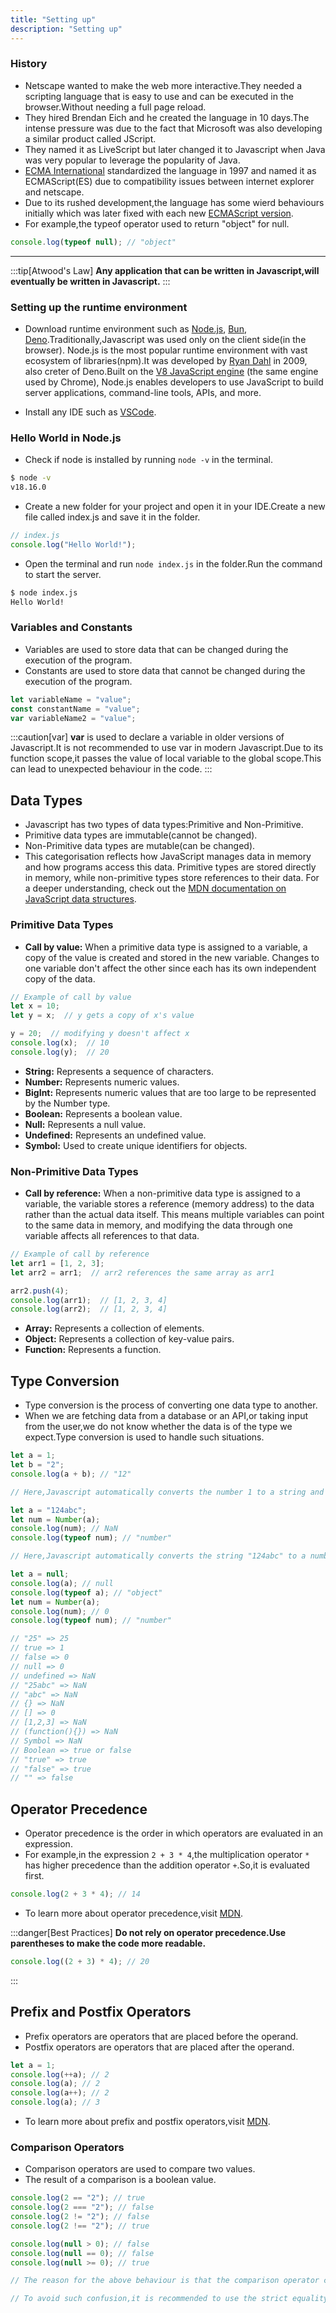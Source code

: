 ```yaml
---
title: "Setting up"
description: "Setting up"
---
```


### History

- Netscape wanted to make the web more interactive.They needed a scripting language that is easy to use and can be executed in the browser.Without needing a full page reload.
- They hired Brendan Eich and he created the language in 10 days.The intense pressure was due to the fact that Microsoft was also developing a similar product called JScript.
- They named it as LiveScript but later changed it to Javascript when Java was very popular to leverage the popularity of Java.
- [ECMA International](https://www.ecma-international.org/) standardized the language in 1997 and named it as ECMAScript(ES) due to compatibility issues between internet explorer and netscape.
- Due to its rushed development,the language has some wierd behaviours initially which was later fixed with each new [ECMAScript version](https://262.ecma-international.org/12.0/).
- For example,the typeof operator used to return "object" for null.

```javascript
console.log(typeof null); // "object"
```
---

:::tip[Atwood's Law]
**Any application that can be written in Javascript,will eventually be written in Javascript.**
:::

### Setting up the runtime environment

- Download runtime environment such as [Node.js](https://nodejs.org/), [Bun](https://bun.sh/), [Deno](https://deno.com/).Traditionally,Javascript was used only on the client side(in the browser). Node.js is the most popular runtime environment with vast ecosystem of libraries(npm).It was developed by [Ryan Dahl](https://x.com/rough__sea) in 2009, also creter of Deno.Built on the [V8 JavaScript engine](https://github.com/v8/v8) (the same engine used by Chrome), Node.js enables developers to use JavaScript to build server applications, command-line tools, APIs, and more.


- Install any IDE such as [VSCode](https://code.visualstudio.com/).

### Hello World in Node.js

- Check if node is installed by running `node -v` in the terminal.

```bash
$ node -v
v18.16.0
```

- Create a new folder for your project and open it in your IDE.Create a new file called index.js and save it in the folder.

```javascript
// index.js
console.log("Hello World!");
```

- Open the terminal and run `node index.js` in the folder.Run the command to start the server.

```bash
$ node index.js
Hello World!
```

### Variables and Constants

- Variables are used to store data that can be changed during the execution of the program.
- Constants are used to store data that cannot be changed during the execution of the program.

```javascript
let variableName = "value";
const constantName = "value";
var variableName2 = "value";
```
:::caution[var]
 **var** is used to declare a variable in older versions of Javascript.It is not recommended to use var in modern Javascript.Due to its function scope,it passes the value of local variable to the global scope.This can lead to unexpected behaviour in the code.
:::

## Data Types

- Javascript has two types of data types:Primitive and Non-Primitive.
- Primitive data types are immutable(cannot be changed).
- Non-Primitive data types are mutable(can be changed).
- This categorisation reflects how JavaScript manages data in memory and how programs access this data. Primitive types are stored directly in memory, while non-primitive types store references to their data. For a deeper understanding, check out the [MDN documentation on JavaScript data structures](https://developer.mozilla.org/en-US/docs/Web/JavaScript/Data_structures).

### Primitive Data Types

- **Call by value:** When a primitive data type is assigned to a variable, a copy of the value is created and stored in the new variable. Changes to one variable don't affect the other since each has its own independent copy of the data.

```javascript
// Example of call by value
let x = 10;
let y = x;  // y gets a copy of x's value

y = 20;  // modifying y doesn't affect x
console.log(x);  // 10
console.log(y);  // 20
```

- **String:** Represents a sequence of characters.
- **Number:** Represents numeric values.
- **BigInt:** Represents numeric values that are too large to be represented by the Number type.
- **Boolean:** Represents a boolean value.
- **Null:** Represents a null value.
- **Undefined:** Represents an undefined value.
- **Symbol:** Used to create unique identifiers for objects.

### Non-Primitive Data Types

- **Call by reference:** When a non-primitive data type is assigned to a variable, the variable stores a reference (memory address) to the data rather than the actual data itself. This means multiple variables can point to the same data in memory, and modifying the data through one variable affects all references to that data.

```javascript
// Example of call by reference
let arr1 = [1, 2, 3];
let arr2 = arr1;  // arr2 references the same array as arr1

arr2.push(4);
console.log(arr1);  // [1, 2, 3, 4]
console.log(arr2);  // [1, 2, 3, 4]
```

- **Array:** Represents a collection of elements.
- **Object:** Represents a collection of key-value pairs.
- **Function:** Represents a function.

## Type Conversion

- Type conversion is the process of converting one data type to another.
- When we are fetching data from a database or an API,or taking input from the user,we do not know whether the data is of the type we expect.Type conversion is used to handle such situations.

```javascript
let a = 1;
let b = "2";
console.log(a + b); // "12"

// Here,Javascript automatically converts the number 1 to a string and concatenates it with the string "2".

let a = "124abc";
let num = Number(a);
console.log(num); // NaN
console.log(typeof num); // "number"

// Here,Javascript automatically converts the string "124abc" to a number.But since the string is not a valid number,it returns NaN.The typeof operator still returns "number".

let a = null;
console.log(a); // null
console.log(typeof a); // "object"
let num = Number(a);
console.log(num); // 0
console.log(typeof num); // "number"

// "25" => 25
// true => 1
// false => 0
// null => 0
// undefined => NaN
// "25abc" => NaN
// "abc" => NaN
// {} => NaN
// [] => 0
// [1,2,3] => NaN
// (function(){}) => NaN
// Symbol => NaN
// Boolean => true or false
// "true" => true
// "false" => true
// "" => false
```

## Operator Precedence

- Operator precedence is the order in which operators are evaluated in an expression.
- For example,in the expression `2 + 3 * 4`,the multiplication operator `*` has higher precedence than the addition operator `+`.So,it is evaluated first.

```javascript
console.log(2 + 3 * 4); // 14
```
- To learn more about operator precedence,visit [MDN](https://developer.mozilla.org/en-US/docs/Web/JavaScript/Reference/Operators/Operator_Precedence).

:::danger[Best Practices]
**Do not rely on operator precedence.Use parentheses to make the code more readable.**

```javascript
console.log((2 + 3) * 4); // 20
```
:::

## Prefix and Postfix Operators

- Prefix operators are operators that are placed before the operand.
- Postfix operators are operators that are placed after the operand.

```javascript
let a = 1;
console.log(++a); // 2
console.log(a); // 2
console.log(a++); // 2
console.log(a); // 3
```
- To learn more about prefix and postfix operators,visit [MDN](https://developer.mozilla.org/en-US/docs/Web/JavaScript/Reference/Operators/Increment).

### Comparison Operators

- Comparison operators are used to compare two values.
- The result of a comparison is a boolean value.

```javascript
console.log(2 == "2"); // true
console.log(2 === "2"); // false
console.log(2 != "2"); // false
console.log(2 !== "2"); // true

console.log(null > 0); // false
console.log(null == 0); // false 
console.log(null >= 0); // true

// The reason for the above behaviour is that the comparison operator converts null to a number,treating it as 0.That is why null >= 0 is true and null > 0 is false.Equality check == does not convert null to a number.That is why null == 0 is false.

// To avoid such confusion,it is recommended to use the strict equality operator ===.Write code in a way that does not rely on type conversion.Clean code is always preferred.
```

